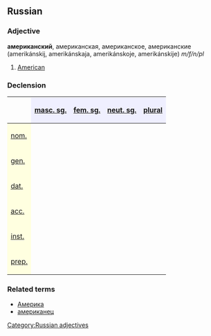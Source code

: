 ==Russian==
[[Category:Russian adjectives]]
===Adjective===
'''американский''', американская, американское, американские (amerikánskij, amerikánskaja, amerikánskoje, amerikánskije) ''m/f/n/pl''

#[[American]]

===Declension===
{| border="1" cellpadding="4" cellspacing="0"
!
! style="background-color: #EFEFFF" align="center"|[[masculine|masc. sg.]]
! style="background-color: #EFEFFF" align="center"|[[feminine|fem. sg.]]
! style="background-color: #EFEFFF" align="center"|[[neuter|neut. sg.]]
! style="background-color: #EFEFFF" align="center"|[[plural]]
|-
! style="background-color: #FFFFE0" align="left"|[[nominative case|nom.]]
| align="center"|{{RUchar|америка́нский}}
| align="center"|{{RUchar|америка́нская}}
| align="center"|{{RUchar|америка́нское}}
| align="center"|{{RUchar|америка́нские}}
|-
! style="background-color: #FFFFE0" align="left"|[[genitive case|gen.]]
| align="center"|{{RUchar|америка́нского}}
| align="center"|{{RUchar|америка́нской}}
| align="center"|{{RUchar|америка́нского}}
| align="center"|{{RUchar|америка́нских}}
|-
! style="background-color: #FFFFE0" align="left"|[[dative case|dat.]]
| align="center"|{{RUchar|америка́нскому}}
| align="center"|{{RUchar|америка́нской}}
| align="center"|{{RUchar|америка́нскому}}
| align="center"|{{RUchar|америка́нским}}
|-
! style="background-color: #FFFFE0" align="left"|[[accusative case|acc.]]
| align="center"|{{RUchar|америка́нский,</br>америка́нского}}
| align="center"|{{RUchar|америка́нскую}}
| align="center"|{{RUchar|америка́нское}}
| align="center"|{{RUchar|америка́нские,</br>америка́нских}}
|-
! style="background-color: #FFFFE0" align="left"|[[instrumental case|inst.]]
| align="center"|{{RUchar|америка́нским}}
| align="center"|{{RUchar|америка́нской,</br>америка́нскою}}
| align="center"|{{RUchar|америка́нским}}
| align="center"|{{RUchar|америка́нскими}}
|-
! style="background-color: #FFFFE0" align="left"|[[prepositional case|prep.]]
| align="center"|{{RUchar|об америка́нском}}
| align="center"|{{RUchar|об америка́нской}}
| align="center"|{{RUchar|об америка́нском}}
| align="center"|{{RUchar|об америка́нских}}
|}

===Related terms===
*[[Америка]]
*[[американец]]